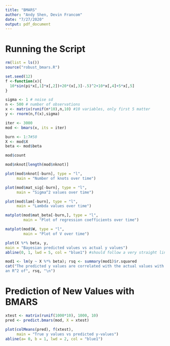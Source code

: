 ```yaml
---
title: "BMARS"
author: "Andy Shen, Devin Francom"
date: "7/27/2020"
output: pdf_document
---
```

# Running the Script

```r
rm(list = ls())
source("robust_bmars.R")
```


```r
set.seed(12)
f <-function(x){
  10*sin(pi*x[,1]*x[,2])+20*(x[,3]-.5)^2+10*x[,4]+5*x[,5]
}

sigma <- 1 # noise sd
n <- 500 # number of observations
x <- matrix(runif(n*10),n,10) #10 variables, only first 5 matter
y <- rnorm(n,f(x),sigma)
```

```r
iter <- 3000
mod <- bmars(x, its = iter)
```

```r
burn <- 1:7#50
X <- mod$X
beta <- mod$beta

mod$count

mod$nknot[length(mod$nknot)]

plot(mod$nknot[-burn], type = "l",
     main = "Number of knots over time") 

plot(mod$mat_sig[-burn], type = "l",
     main = "Sigma^2 values over time")

plot(mod$lam[-burn], type = "l",
     main = "Lambda values over time")

matplot(mod$mat_beta[-burn,], type = "l",
        main = "Plot of regression coefficients over time")

matplot(mod$W, type = "l",
        main = "Plot of V over time")

plot(X %*% beta, y,
main = "Bayesian predicted values vs actual y values")
abline(0, 1, lwd = 5, col = "blue1") #should follow a very straight line

mod1 <- lm(y ~ X %*% beta); rsq <- summary(mod1)$r.squared
cat("The predicted y values are correlated with the actual values with 
an R^2 of", rsq, "\n")
```

\pagebreak

# Prediction of New Values with BMARS

```r
xtest <- matrix(runif(1000*10), 1000, 10)
pred <- predict.bmars(mod, X = xtest)

plot(colMeans(pred), f(xtest),
     main = "True y values vs predicted y-values")
abline(a= 0, b = 1, lwd = 2, col = "blue1")
```




